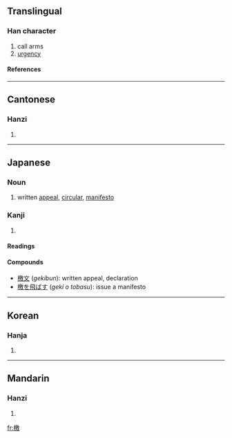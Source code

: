==Translingual==
===Han character===
{{Han char|rn=75|rad=木|as=13|sn=17|four=4894<sub>0</sub>|canj=木竹尸大 (DHSK)}}
# call arms
# [[urgency]]
====References====
{{Han ref|kx=0556.070|dkj=15639|dj=0945.270|hdz=21302.140|uh=6A84|ud=27268|bh=C0CA|bd=49354}}

----
==Cantonese==
===Hanzi===
{{yue-hanzi|jyut=|y=hat6}}
# {{defn|Cantonese}}

----
==Japanese==
===Noun===
{{ja-noun|k|hira=げき|rom=geki|hidx=けき'}}
# written [[appeal]], [[circular]], [[manifesto]]
===Kanji===
{{ja-kanji|grade=|rs=木13}}
# {{defn|Japanese}} 
====Readings====
{{ja-readings|on=[[けき]] (''keki'')|kun=[[げきする]] ([[檄する]], ''geki''), [[ふれぶみ]] (''furebumi'')}}
====Compounds====
* [[檄文]] (''gekibun''): written appeal, declaration
* [[檄を飛ばす]] (''geki o tobasu''): issue a manifesto
----

==Korean==
===Hanja===
{{ko-hanja|hangeul=격|eumhun=|rv=gyeok|mr=kyŏk|y=kyek}}
# {{defn|Korean}}

----
==Mandarin==
===Hanzi===
{{cmn-hanzi|pin=[[xí]] ([[xi2]])|wg=hsi<sup>2</sup>}}
# {{defn|Mandarin}}

[[fr:檄]]